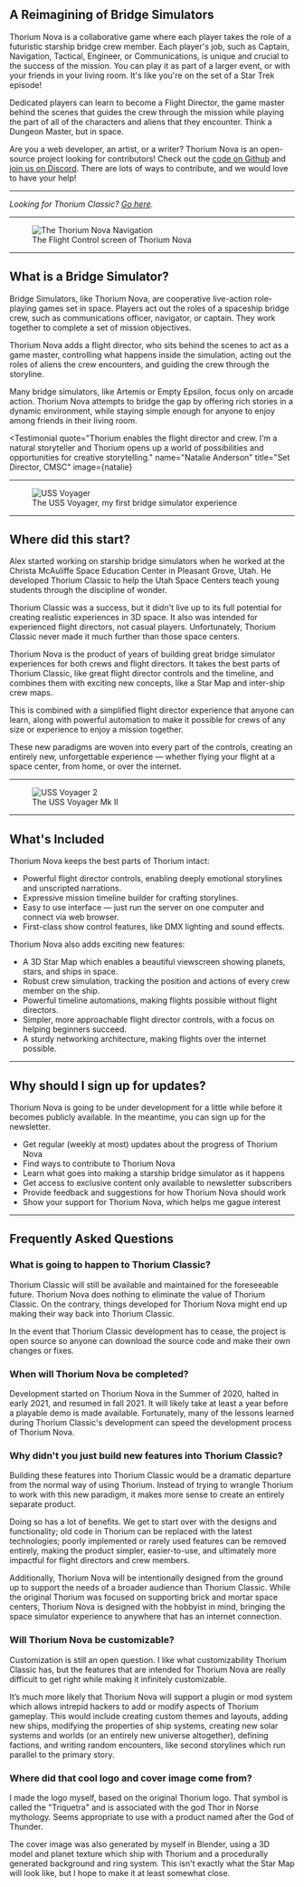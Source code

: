 
## A Reimagining of Bridge Simulators

Thorium Nova is a collaborative game where each player takes the role of a
futuristic starship bridge crew member. Each player's job, such as Captain,
Navigation, Tactical, Engineer, or Communications, is unique and crucial to the
success of the mission. You can play it as part of a larger event, or with your
friends in your living room. It's like you're on the set of a Star Trek episode!

Dedicated players can learn to become a Flight Director, the game master behind
the scenes that guides the crew through the mission while playing the part of
all of the characters and aliens that they encounter. Think a Dungeon Master,
but in space.

Are you a web developer, an artist, or a writer? Thorium Nova is an open-source
project looking for contributors! Check out the
[code on Github](https://github.com/thorium-sim/thorium-nova) and
[join us on Discord](https://discord.gg/UvxTQZz). There are lots of ways to
contribute, and we would love to have your help!

---

<div className="text-center">

_Looking for Thorium Classic? [Go here](https://classic.thoriumsim.com)._

</div>

---

<figure>
  <img src={navigation} alt="The Thorium Nova Navigation" />
  <figcaption>The Flight Control screen of Thorium Nova</figcaption>
</figure>

---

## What is a Bridge Simulator?

Bridge Simulators, like Thorium Nova, are cooperative live-action role-playing
games set in space. Players act out the roles of a spaceship bridge crew, such
as communications officer, navigator, or captain. They work together to complete
a set of mission objectives.

Thorium Nova adds a flight director, who sits behind the scenes to act as a game
master, controlling what happens inside the simulation, acting out the roles of
aliens the crew encounters, and guiding the crew through the storyline.

Many bridge simulators, like Artemis or Empty Epsilon, focus only on arcade
action. Thorium Nova attempts to bridge the gap by offering rich stories in a
dynamic environment, while staying simple enough for anyone to enjoy among
friends in their living room.

<Testimonial
  quote="Thorium enables the flight director and crew. I’m a natural storyteller and Thorium opens up a world of possibilities and opportunities for creative storytelling."
  name="Natalie Anderson"
  title="Set Director, CMSC"
  image={natalie}
></Testimonial>

---

<figure>
  <img src={voyager1} alt="USS Voyager" />
  <figcaption>The USS Voyager, my first bridge simulator experience</figcaption>
</figure>

---

## Where did this start?

Alex started working on starship bridge simulators when he worked at the
Christa McAuliffe Space Education Center in Pleasant Grove, Utah. He developed
Thorium Classic to help the Utah Space Centers teach young students through the
discipline of wonder.

Thorium Classic was a success, but it didn't live up to its full potential for
creating realistic experiences in 3D space. It also was intended for experienced
flight directors, not casual players. Unfortunately, Thorium Classic never made
it much further than those space centers.

Thorium Nova is the product of years of building great bridge simulator
experiences for both crews and flight directors. It takes the best parts of
Thorium Classic, like great flight director controls and the timeline, and
combines them with exciting new concepts, like a Star Map and inter-ship crew
maps.

This is combined with a simplified flight director experience that anyone can
learn, along with powerful automation to make it possible for crews of any size
or experience to enjoy a mission together.

These new paradigms are woven into every part of the controls, creating an
entirely new, unforgettable experience — whether flying your flight at a space
center, from home, or over the internet.

---

<figure>
  <img src={voyager2} alt="USS Voyager 2" />
  <figcaption>The USS Voyager Mk II</figcaption>
</figure>

---

## What's Included

Thorium Nova keeps the best parts of Thorium intact:

- Powerful flight director controls, enabling deeply emotional storylines and
  unscripted narrations.
- Expressive mission timeline builder for crafting storylines.
- Easy to use interface — just run the server on one computer and connect via
  web browser.
- First-class show control features, like DMX lighting and sound effects.

Thorium Nova also adds exciting new features:

- A 3D Star Map which enables a beautiful viewscreen showing planets, stars, and
  ships in space.
- Robust crew simulation, tracking the position and actions of every crew member
  on the ship.
- Powerful timeline automations, making flights possible without flight
  directors.
- Simpler, more approachable flight director controls, with a focus on helping
  beginners succeed.
- A sturdy networking architecture, making flights over the internet possible.

---

## Why should I sign up for updates?

Thorium Nova is going to be under development for a little while before it
becomes publicly available. In the meantime, you can sign up for the newsletter.

- Get regular (weekly at most) updates about the progress of Thorium Nova
- Find ways to contribute to Thorium Nova
- Learn what goes into making a starship bridge simulator as it happens
- Get access to exclusive content only available to newsletter subscribers
- Provide feedback and suggestions for how Thorium Nova should work
- Show your support for Thorium Nova, which helps me gague interest

<Newsletter />

---

## Frequently Asked Questions

### What is going to happen to Thorium Classic?

Thorium Classic will still be available and maintained for the foreseeable
future. Thorium Nova does nothing to eliminate the value of Thorium Classic. On
the contrary, things developed for Thorium Nova might end up making their way
back into Thorium Classic.

In the event that Thorium Classic development has to cease, the project is open
source so anyone can download the source code and make their own changes or
fixes.

### When will Thorium Nova be completed?

Development started on Thorium Nova in the Summer of 2020, halted in early 2021,
and resumed in fall 2021. It will likely take at least a year before a playable
demo is made available. Fortunately, many of the lessons learned during Thorium
Classic's development can speed the development process of Thorium Nova.

### Why didn't you just build new features into Thorium Classic?

Building these features into Thorium Classic would be a dramatic departure from
the normal way of using Thorium. Instead of trying to wrangle Thorium to work
with this new paradigm, it makes more sense to create an entirely separate
product.

Doing so has a lot of benefits. We get to start over with the designs and
functionality; old code in Thorium can be replaced with the latest technologies;
poorly implemented or rarely used features can be removed entirely, making the
product simpler, easier-to-use, and ultimately more impactful for flight
directors and crew members.

Additionally, Thorium Nova will be intentionally designed from the ground up to
support the needs of a broader audience than Thorium Classic. While the original
Thorium was focused on supporting brick and mortar space centers, Thorium Nova
is designed with the hobbyist in mind, bringing the space simulator experience
to anywhere that has an internet connection.

### Will Thorium Nova be customizable?

Customization is still an open question. I like what customizability Thorium
Classic has, but the features that are intended for Thorium Nova are really
difficult to get right while making it infinitely customizable.

It’s much more likely that Thorium Nova will support a plugin or mod system
which allows intrepid hackers to add or modify aspects of Thorium gameplay. This
would include creating custom themes and layouts, adding new ships, modifying
the properties of ship systems, creating new solar systems and worlds (or an
entirely new universe altogether), defining factions, and writing random
encounters, like second storylines which run parallel to the primary story.

### Where did that cool logo and cover image come from?

I made the logo myself, based on the original Thorium logo. That symbol is
called the "Triquetra" and is associated with the god Thor in Norse mythology.
Seems appropriate to use with a product named after the God of Thunder.

The cover image was also generated by myself in Blender, using a 3D model and
planet texture which ship with Thorium and a procedurally generated background
and ring system. This isn't exactly what the Star Map will look like, but I hope
to make it at least somewhat close.
